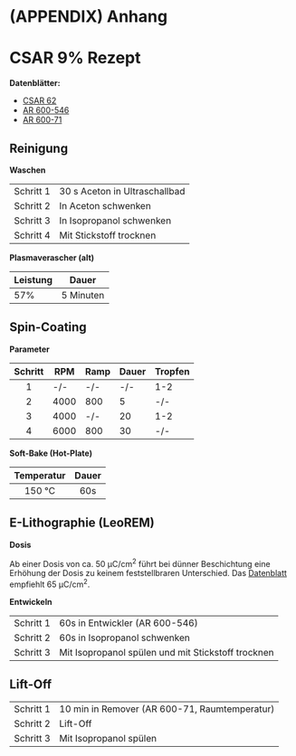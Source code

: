 # (APPENDIX) Anhang {- #appendix}

# CSAR 9% Rezept {#appendix-csar}

**Datenblätter:**

- [CSAR 62](https://www.allresist.de/wp-content/uploads/2020/03/AR-P6200_CSAR62_Deutsch_Allresist_Produktinformation.pdf)
- [AR 600-546](https://www.allresist.de/wp-content/uploads/2020/03/AR600-50-51-55-56-546-548-549_deutsch_Allresist_Produktinformation.pdf)
- [AR 600-71](https://www.allresist.de/wp-content/uploads/2020/03/AR600-70-71_300-70-72-73-76_deutsch_Allresist_Produktinformation.pdf)

## Reinigung {-}

**Waschen**

|           |                                     |
|-----------|-------------------------------------|
| Schritt 1 | 30 s Aceton in Ultraschallbad       |
| Schritt 2 | In Aceton schwenken                 |
| Schritt 3 | In Isopropanol schwenken            |
| Schritt 4 | Mit Stickstoff trocknen             |

**Plasmaverascher (alt)**

| Leistung  | Dauer       |
|-----------|-------------|
| 57%       | 5 Minuten   |


## Spin-Coating {-}

**Parameter**

| Schritt   | RPM  | Ramp | Dauer | Tropfen |
|:---------:|------|------|-------|---------|
| 1         | -/-  | -/-  | -/-   | 1-2     |
| 2         | 4000 | 800  | 5     | -/-     |
| 3         | 4000 | -/-  | 20    | 1-2     |
| 4         | 6000 | 800  | 30    | -/-     |

**Soft-Bake (Hot-Plate)**

|   Temperatur  | Dauer |
|:-------------:|:-----:|
|     150 °C    | 60s   |

## E-Lithographie (LeoREM) {-}

**Dosis**

Ab einer Dosis von ca. 50 μC/cm^2^ führt bei dünner Beschichtung eine Erhöhung der Dosis zu keinem feststellbraren Unterschied. Das [Datenblatt](https://www.allresist.de/wp-content/uploads/2020/03/AR-P6200_CSAR62_Deutsch_Allresist_Produktinformation.pdf) empfiehlt 65 μC/cm^2^.

**Entwickeln**

|           |                                                       |
|-----------|-------------------------------------------------------|
| Schritt 1 | 60s in Entwickler (AR 600-546)                        |
| Schritt 2 | 60s in Isopropanol schwenken                          |
| Schritt 3 | Mit Isopropanol spülen und mit Stickstoff trocknen    |

## Lift-Off {-}

|           |                                                 |
|-----------|-------------------------------------------------|
| Schritt 1 | 10 min in Remover (AR 600-71, Raumtemperatur)   |
| Schritt 2 | Lift-Off                                        |
| Schritt 3 | Mit Isopropanol spülen                          |
